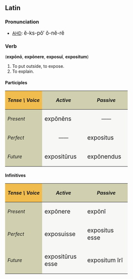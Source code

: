 ==Latin==
===Pronunciation===
*[[AHD]]: <big> &#277;-ks-p&#335;&prime; &#335;-n&#277;-r&#277; </big>

===Verb===
('''exp&#333;n&#333;''', '''exp&#333;nere''', '''exposu&#299;''', '''expositum''')
# To put outside, to expose.
# To explain.

====Participles====
{| cellpadding="5" border="1"
!style="background:#F1BC4E;"| ''Tense \ Voice''
!style="background:#D0D0B0;"| ''Active''
!style="background:#D0D0B0;"| ''Passive''
|-
!style="background:#D0D0B0;"| ''Present''
|style="background:#F7F7F5;" width=125px| <big> exp&#333;n&#275;ns
|style="background:#F7F7F5;" align="center" width=125px| &mdash;&mdash;
|-
!style="background:#D0D0B0;"| ''Perfect''
|style="background:#F7F7F5;" align="center"| &mdash;&mdash;
|style="background:#F7F7F5;"| <big> expositus
|-
!style="background:#D0D0B0;"| ''Future''
|style="background:#F7F7F5;"| <big> exposit&#363;rus
|style="background:#F7F7F5;"| <big> exp&#333;nendus
|}

====Infinitives====
{| cellpadding="5" border="1"
!style="background:#F1BC4E;"| ''Tense \ Voice''
!style="background:#D0D0B0;"| ''Active''
!style="background:#D0D0B0;"| ''Passive''
|-
!style="background:#D0D0B0;"| ''Present''
|style="background:#F7F7F5;" width=125px| <big> exp&#333;nere
|style="background:#F7F7F5;" width=125px| <big> exp&#333;n&#299;
|-
!style="background:#D0D0B0;"| ''Perfect''
|style="background:#F7F7F5;"| <big> exposuisse
|style="background:#F7F7F5;"| <big> expositus esse
|-
!style="background:#D0D0B0;"| ''Future''
|style="background:#F7F7F5;"| <big> exposit&#363;rus esse
|style="background:#F7F7F5;"| <big> expositum &#299;r&#299;
|}